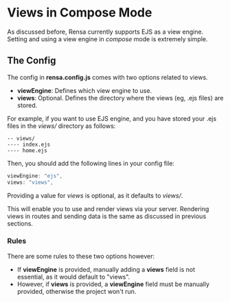 # Views in Compose Mode
As discussed before, Rensa currently supports EJS as a view engine.
Setting and using a view engine in *compose* mode is extremely simple.

## The Config
The config in **rensa.config.js** comes with two options related to views.
- **viewEngine**: Defines which view engine to use.
- **views**: Optional. Defines the directory where the views (eg, .ejs files) are stored.

For example, if you want to use EJS engine, and you have stored your .ejs files in the *views/* directory as follows:
```files
-- views/
---- index.ejs
---- home.ejs
```

Then, you should add the following lines in your config file:
```js
viewEngine: "ejs",
views: "views",
```

Providing a value for *views* is optional, as it defaults to *views/*.

This will enable you to use and render views via your server. Rendering views in routes and sending data is the same as discussed in previous sections.

### Rules
There are some rules to these two options however:
- If **viewEngine** is provided, manually adding a **views** field is not essential, as it would default to "views".
- However, if **views** is provided, a **viewEngine** field must be manually provided, otherwise the project won't run.
